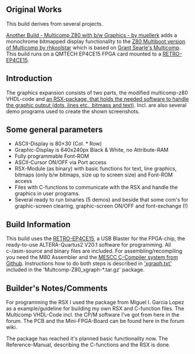 == Original Works ==

This build derives from several projects.

[https://retrobrewcomputers.org/doku.php?id=builderpages:muellerk:start Another Build - Multicomp Z80 with b/w Graphics - by muellerk] adds a monochrome bitmapped display functionality to the [https://www.retrobrewcomputers.org/doku.php?id=builderpages:rhkoolstar:mc-2g-1024 Z80 Multiboot version of Multicomp by rhkoolstar] which is based on [http://searle.x10host.com/Multicomp/index.html Grant Searle's Multicomp]. This build runs on a QMTECH EP4CE15 FPGA card mounted to a [http://land-boards.com/blwiki/index.php?title=RETRO-EP4CE15 RETRO-EP4CE15].

== Introduction ==

The graphics expansion consists of two parts, the modified multicomp-z80 VHDL-code and [https://github.com/douggilliland/MultiComp/tree/master/MultiComp_On_RETRO-EP4CE15/multicomp-z80_vhdl_3xtty_1xvga/multicomp-z80_xgraph an RSX-package, that holds the needed software to handle the graphic output (dots, lines etc., bitmaps and text)]. Incl. are also several demo programs used to create the shown screenshots.

== Some general parameters ==

* ASCII-Display is 80×30 (Col. * Row)
* Graphic-Display is 640x240px Black & White, no Attribute-RAM
* Fully programmable Font-ROM
* ASCII-Cursor ON/OFF via Port access
* RSX-Module (as binary) with basic functions for text, line graphics, bitmaps (only b/w bitmaps, size up to screen size) and Font-ROM access
* Files with C-functions to communicate with the RSX and handle the graphics in user programs.
* Several ready to run binaries (5 demos) and beside that some com's for graphic-screen clearing, graphic-screen ON/OFF and font-exchange (!)

== Build Information ==

This build uses the [http://land-boards.com/blwiki/index.php?title=RETRO-EP4CE15 RETRO-EP4CE15], a USB Blaster for the FPGA-chip, the ready-to-use ALTERA-Quartus2 V20.1 software for programming. All c-/asm-source and binary files are included. For assembling/recompiling you need the M80 Assembler and the [https://github.com/douggilliland/Retro-Computers/tree/master/Z80/Software/mescc MESCC C-Compiler system from Github]. Instructions how to do both steps is described in [https://github.com/douggilliland/MultiComp/blob/master/MultiComp_On_RETRO-EP4CE15/multicomp-z80_vhdl_3xtty_1xvga/multicomp-z80_xgraph/xgraph.txt 'xgraph.txt'] included in the 'Multcomp-Z80_xgraph-*.tar.gz' package.

== Builder's Notes/Comments ==

For programming the RSX I used the package from Miguel I. Garcia Lopez as a example/guideline for building my own RSX and C-function files. The Multicomp VHDL-Code incl. the CP/M software I've got from here in the forum. The PCB and the Mini-FPGA-Board can be found here in the forum wiki.

The package has reached it's planned basic functionality now. The Reference-Manual, describing the C-functions and the RSX is done.
